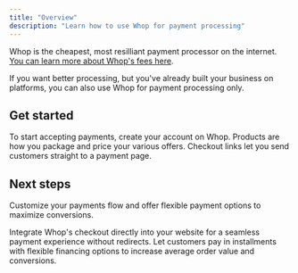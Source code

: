 ```yaml
---
title: "Overview"
description: "Learn how to use Whop for payment processing"
---
```


Whop is the cheapest, most resilliant payment processor on the internet. [You can learn more about Whop's fees here](/apps/docs/fees).

If you want better processing, but you've already built your business on platforms, you can also use Whop for payment processing only.

## Get started

<CardGroup cols={3}>
  <Card title="Create an account" icon="sparkles" href="/payments/create-a-whop">
    To start accepting payments, create your account on Whop.
  </Card>
  <Card title="Create a product" icon="tag" href="/payments/create-a-product">
    Products are how you package and price your various offers.
  </Card>
  <Card title="Copy checkout link" icon="link" href="/payments/create-checkout-link">
    Checkout links let you send customers straight to a payment page.
  </Card>
</CardGroup>

## Next steps

Customize your payments flow and offer flexible payment options to maximize conversions.

<CardGroup cols={2}>
  <Card title="Embed checkout" icon="cart-shopping" href="/payments/checkout-embed">
    Integrate Whop's checkout directly into your website for a seamless payment experience without redirects.
  </Card>
  <Card title="Set up financing" icon="credit-card" href="/payments/financing">
    Let customers pay in installments with flexible financing options to increase average order value and conversions.
  </Card>
</CardGroup>